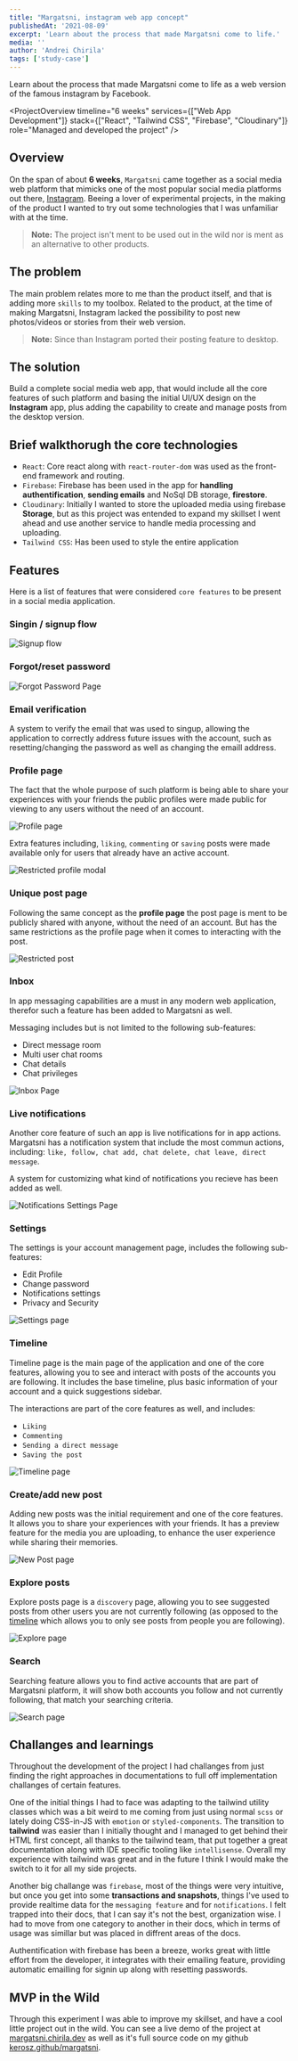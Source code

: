 ```yaml
---
title: "Margatsni, instagram web app concept"
publishedAt: '2021-08-09'
excerpt: 'Learn about the process that made Margatsni come to life.'
media: ''
author: 'Andrei Chirila'
tags: ['study-case']
---
```


<LiveLinks
  liveDemoURL="https://margatsni.chirila.dev/"
  sourceCodeURL="https://github.com/Kerosz/margatsni"
/>

Learn about the process that made Margatsni come to life as a web version of the famous instagram by Facebook.

<ProjectOverview 
  timeline="6 weeks"
  services={["Web App Development"]}
  stack={["React", "Tailwind CSS", "Firebase", "Cloudinary"]}
  role="Managed and developed the project"
/>

## Overview

On the span of about **6 weeks**, `Margatsni` came together as a social media web platform that mimicks one of the most popular social media platforms out there, [Instagram](https://www.instagram.com/). Beeing a lover of experimental projects, in the making of the product I wanted to try out some technologies that I was unfamiliar with at the time. 

> **Note:** The project isn't ment to be used out in the wild nor is ment as an alternative to other products.

## The problem

The main problem relates more to me than the product itself, and that is adding more `skills` to my toolbox. Related to the product, at the time of making Margatsni, Instagram lacked the possibility to post new photos/videos or stories from their web version.

> **Note:** Since than Instagram ported their posting feature to desktop.

## The solution

Build a complete social media web app, that would include all the core features of such platform and basing the initial UI/UX design on the **Instagram** app, plus adding the capability to create and manage posts from the desktop version.

## Brief walkthorugh the core technologies

- `React`: Core react along with `react-router-dom` was used as the front-end framework and routing.
- `Firebase`: Firebase has been used in the app for **handling authentification**, **sending emails** and NoSql DB storage, **firestore**.
- `Cloudinary`: Initially I wanted to store the uploaded media using firebase **Storage**, but as this project was entended to expand my skillset I went ahead and use another service to handle media processing and uploading.
- `Tailwind CSS`: Has been used to style the entire application

## Features

Here is a list of features that were considered `core features` to be present in a social media application.

### Singin / signup flow

<Image
  alt="Signup flow"
  src="/images/blog/margatsni/sign-up.png"
  width={1355}
  height={623}
/>

### Forgot/reset password

<Image
  alt="Forgot Password Page"
  src="/images/blog/margatsni/forgot-password.png"
  width={1355}
  height={623}
/>

### Email verification

A system to verify the email that was used to singup, allowing the application to correctly address future issues with the account, such as resetting/changing the password as well as changing the emaill address.

### Profile page

The fact that the whole purpose of such platform is being able to share your experiences with your friends the public profiles were made public for viewing to any users without the need of an account.

<Image
  alt="Profile page"
  src="/images/blog/margatsni/profile.png"
  width={1355}
  height={623}
/>

Extra features including, `liking`, `commenting` or `saving` posts were made available only for users that already have an active account.

<Image
  alt="Restricted profile modal"
  src="/images/blog/margatsni/restricted-profile.png"
  width={1355}
  height={623}
/>

### Unique post page

Following the same concept as the **profile page** the post page is ment to be publicly shared with anyone, without the need of an account. But has the same restrictions as the profile page when it comes to interacting with the post.

<Image
  alt="Restricted post"
  src="/images/blog/margatsni/restricted-post.png"
  width={1355}
  height={623}
/>

### Inbox

In app messaging capabilities are a must in any modern web application, therefor such a feature has been added to Margatsni as well.

Messaging includes but is not limited to the following sub-features:

- Direct message room
- Multi user chat rooms
- Chat details
- Chat privileges

<Image
  alt="Inbox Page"
  src="/images/blog/margatsni/inbox.png"
  width={1355}
  height={623}
/>

### Live notifications

Another core feature of such an app is live notifications for in app actions. Margatsni has a notification system that include the most commun actions, including: `like, follow, chat add, chat delete, chat leave, direct message`.

A system for customizing what kind of notifications you recieve has been added as well.

<Image
  alt="Notifications Settings Page"
  src="/images/blog/margatsni/notifications.png"
  width={1355}
  height={623}
/>

### Settings

The settings is your account management page, includes the following sub-features:

- Edit Profile
- Change password
- Notifications settings
- Privacy and Security

<Image
  alt="Settings page"
  src="/images/blog/margatsni/settings.png"
  width={1355}
  height={623}
/>

### Timeline

Timeline page is the main page of the application and one of the core features, allowing you to see and interact with posts of the accounts you are following. It includes the base timeline, plus basic information of your account and a quick suggestions sidebar.

The interactions are part of the core features as well, and includes:

- `Liking`
- `Commenting`
- `Sending a direct message`
- `Saving the post`

<Image
  alt="Timeline page"
  src="/images/blog/margatsni/timeline.png"
  width={1355}
  height={623}
/>

### Create/add new post

Adding new posts was the initial requirement and one of the core features. It allows you to share your experiences with your friends. It has a preview feature for the media you are uploading, to enhance the user experience while sharing their memories.

<Image
  alt="New Post page"
  src="/images/blog/margatsni/new-post.png"
  width={1355}
  height={623}
/>

### Explore posts

Explore posts page is a `discovery` page, allowing you to see suggested posts from other users you are not currently following (as opposed to the [timeline](/writing/margatsni#timeline) which allows you to only see posts from people you are following).

<Image
  alt="Explore page"
  src="/images/blog/margatsni/explore.png"
  width={1355}
  height={623}
/>

### Search

Searching feature allows you to find active accounts that are part of Margatsni platform, it will show both accounts you follow and not currently following, that match your searching criteria.

<Image
  alt="Search page"
  src="/images/blog/margatsni/search.png"
  width={1355}
  height={623}
/>

## Challanges and learnings

Throughout the development of the project I had challanges from just finding the right approaches in documentations to full off implementation challanges of certain features.

One of the initial things I had to face was adapting to the tailwind utility classes which was a bit weird to me coming from just using normal `scss` or lately doing CSS-in-JS with `emotion` or `styled-components`. The transition to **tailwind** was easier than I initially thought and I managed to get behind their HTML first concept, all thanks to the tailwind team, that put together a great documentation along with IDE specific tooling like `intellisense`. Overall my experience with tailwind was great and in the future I think I would make the switch to it for all my side projects.

Another big challange was `firebase`, most of the things were very intuitive, but once you get into some **transactions and snapshots**, things I've used to provide realtime data for the `messaging feature` and for `notifications`. I felt trapped into their docs, that I can say it's not the best, organization wise. I had to move from one category to another in their docs, which in terms of usage was simillar but was placed in diffrent areas of the docs.

Authentification with firebase has been a breeze, works great with little effort from the developer, it integrates with their emailing feature, providing automatic emailling for signin up along with resetting passwords.

## MVP in the Wild

Through this experiment I was able to improve my skillset, and have a cool little project out in the wild. You can see a live demo of the project at [margatsni.chirila.dev](https://margatsni.chirila.dev) as well as it's full source code on my github [kerosz.github/margatsni](https://github.com/Kerosz/margatsni).